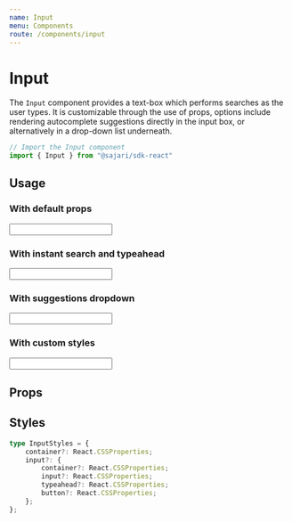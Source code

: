 ```yaml
---
name: Input
menu: Components
route: /components/input
---
```



# Input

The `Input` component provides a text-box which performs searches as the user types.
It is customizable through the use of props, options include rendering autocomplete
suggestions directly in the input box, or alternatively in
a drop-down list underneath.

```javascript
// Import the Input component
import { Input } from "@sajari/sdk-react"
```

## Usage

### With default props
<Playground>
    <Input />
</Playground>


### With instant search and typeahead
<Playground>
    <Input mode="typeahead" instantSearch />
</Playground>


### With suggestions dropdown
<Playground>
    <Input mode="typeahead" dropdownMode="suggestions" />
</Playground>



### With custom styles
<Playground>
    <Input mode="typeahead" dropdownMode="suggestions" styles={{
        container: {
            width: "300px",
            marginBottom: 0
        },
        input: {
            container: {
                backgroundColor: "#999",
                color: "#fff",
                border: "1px solid #999",
                boxShadow: "none"
            },
            button: {
                color: "#eee"
            }
        }
    }} />
</Playground>


## Props
<PropsTable of={Input} />

## Styles

```typescript
type InputStyles = {
    container?: React.CSSProperties;
    input?: {
        container?: React.CSSProperties;
        input?: React.CSSProperties;
        typeahead?: React.CSSProperties;
        button?: React.CSSProperties;
    };
};
```